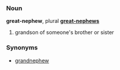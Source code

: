 ===Noun===
'''great-nephew''', plural '''[[great-nephews]]'''

# grandson of someone's brother or sister

===Synonyms===
*[[grandnephew]]